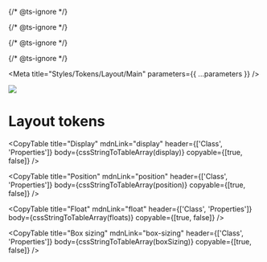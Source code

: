
{/* @ts-ignore */}

{/* @ts-ignore */}

{/* @ts-ignore */}

{/* @ts-ignore */}

<Meta title="Styles/Tokens/Layout/Main" parameters={{ ...parameters }} />

![](https://graphics.thomsonreuters.com/style-assets/images/logos/reuters-graphics-logo/svg/graphics-logo-color-dark.svg)

# Layout tokens

<CopyTable
  title="Display"
  mdnLink="display"
  header={['Class', 'Properties']}
  body={cssStringToTableArray(display)}
  copyable={[true, false]}
/>

<CopyTable
  title="Position"
  mdnLink="position"
  header={['Class', 'Properties']}
  body={cssStringToTableArray(position)}
  copyable={[true, false]}
/>

<CopyTable
  title="Float"
  mdnLink="float"
  header={['Class', 'Properties']}
  body={cssStringToTableArray(floats)}
  copyable={[true, false]}
/>

<CopyTable
  title="Box sizing"
  mdnLink="box-sizing"
  header={['Class', 'Properties']}
  body={cssStringToTableArray(boxSizing)}
  copyable={[true, false]}
/>
